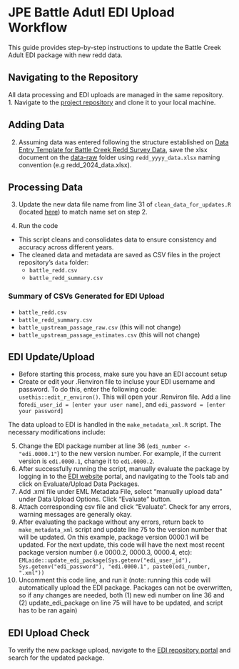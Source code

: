 # JPE Battle Adutl EDI Upload Workflow

This guide provides step-by-step instructions to update the Battle Creek Adult EDI package with new redd data. 

## Navigating to the Repository
All data processing and EDI uploads are managed in the same repository.  
1. Navigate to the [project repository](https://github.com/FlowWest/jpe-battle-adult-edi) and clone it to your local machine.

## Adding Data
2. Assuming data was entered following the structure established on [Data Entry Template for Battle Creek Redd Survey Data](https://github.com/SRJPE/jpe-battle-adult-edi/blob/dec-2024-updates/data-raw/data_input_instructions.md), save the xlsx document on the [data-raw](https://github.com/SRJPE/jpe-battle-adult-edi/tree/main/data-raw) folder using `redd_yyyy_data.xlsx` naming convention (e.g redd_2024_data.xlsx).

## Processing Data
3. Update the new data file name from line 31 of `clean_data_for_updates.R` (located [here](https://github.com/SRJPE/jpe-battle-adult-edi/blob/dec-2024-updates/data-raw/clean_data_for_updates.R)) to match name set on step 2.
  
4. Run the code
 - This script cleans and consolidates data to ensure consistency and accuracy across different years.
 - The cleaned data and metadata are saved as CSV files in the project repository’s `data` folder:
     - `battle_redd.csv`
     - `battle_redd_summary.csv`

### Summary of CSVs Generated for EDI Upload
- `battle_redd.csv`
- `battle_redd_summary.csv`
- `battle_upstream_passage_raw.csv` (this will not change)
- `battle_upstream_passage_estimates.csv` (this will not change)

## EDI Update/Upload
  - Before starting this process, make sure you have an EDI account setup
  - Create or edit your .Renviron file to incluse your EDI username and password. To do this, enter the following code: `usethis::edit_r_environ()`. This will open your .Renviron file. Add a line for` edi_user_id = [enter your user name]`, and `edi_password = [enter your password]`
  
The data upload to EDI is handled in the `make_metadata_xml.R` script. The necessary modifications include:

5. Change the EDI package number at line 36 (`edi_number <- "edi.0000.1"`) to the new version number. For example, if the current version is `edi.0000.1`, change it to `edi.0000.2`.
2. After successfully running the script, manually evaluate the package by logging in to the [EDI website](https://portal.edirepository.org/nis/login.jsp) portal, and navigating to the Tools tab and click on Evaluate/Upload Data Packages. 
6. Add .xml file under EML Metadata File, select "manually upload data" under Data Upload Options. Click "Evaluate" button.
7. Attach corresponding csv file and click "Evaluate". Check for any errors, warning messages are generally okay.
8. After evaluating the package without any errors, return back to `make_metadata_xml` script and update line 75 to the version number that will be updated. On this example, package version 0000.1 will be updated. For the next update, this code will have the next most recent package version number (i.e 0000.2, 0000.3, 0000.4, etc): `EMLaide::update_edi_package(Sys.getenv("edi_user_id"), Sys.getenv("edi_password"), "edi.0000.1", paste0(edi_number, ".xml"))`
9. Uncomment this code line, and run it (note: running this code will automatically upload the EDI package. Packages can not be overwritten, so if any changes are needed, both (1) new edi number on line 36 and (2) update_edi_package on line 75 will have to be updated, and script has to be ran again)

## EDI Upload Check
To verify the new package upload, navigate to the [EDI repository portal](https://portal.edirepository.org/nis/home.jsp) and search for the updated package.
